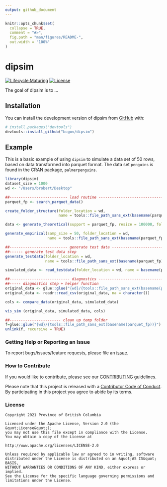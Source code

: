 ```yaml
---
output: github_document
---
```


<!-- README.md is generated from README.Rmd. Please edit that file -->

```r
knitr::opts_chunk$set(
  collapse = TRUE,
  comment = "#>",
  fig.path = "man/figures/README-",
  out.width = "100%"
)
```

# dipsim

<!-- badges: start -->
[![Lifecycle:Maturing](https://img.shields.io/badge/Lifecycle-Maturing-007EC6)](https://github.com/bcgov/repomountie/blob/master/doc/lifecycle-badges.md)
[![License](https://img.shields.io/badge/License-Apache%202.0-blue.svg)](https://opensource.org/licenses/Apache-2.0)
<!-- badges: end -->

The goal of dipsim is to ...

## Installation

You can install the development version of dipsim from [GitHub](https://github.com/) with:

``` r
# install.packages("devtools")
devtools::install_github("bcgov/dipsim")
```

## Example

This is a basic example of using `dipsim` to simulate a data set of 50 rows, based on data transformed into parquet format.  The data set `penguins` is found in the CRAN package, `palmerpenguins`.  

```r
library(dipsim)
dataset_size = 1000 
wd <- "/Users/brobert/Desktop"
```



```r
##-------------------------- load routine -------------------------------
parquet_fp <- search_parquet_data()

create_folder_structure(folder_location = wd, 
                        name = tools::file_path_sans_ext(basename(parquet_fp)))

data <- generate_theoretical(support = parquet_fp, resize = 100000, folder_location = wd)

generate_empirical(samp_size = 50, folder_location = wd, 
                   name = tools::file_path_sans_ext(basename(parquet_fp)))
```


``` r
##-------------------------- generate test data -------------------------
##------ generate test data step
generate_testdata(folder_location = wd, 
                  name = tools::file_path_sans_ext(basename(parquet_fp)), dataset_size = dataset_size)

simulated_data <- read_testdata(folder_location = wd, name = basename(parquet_fp))
```


```r
##--------------------------- diagnostics --------------------------------
##----- diagnostics step + helper function
original_data <- glue::glue("{wd}/{tools::file_path_sans_ext(basename(parquet_fp))}/distributions/theoretical/theoretical.csv")
original_data <- readr::read_csv(original_data, na = character())

cols <- compare_data(original_data, simulated_data)

vis_sim (original_data, simulated_data, cols) 
```


```r
##----------------------- clean up temp folder
f=glue::glue("{wd}/{tools::file_path_sans_ext(basename(parquet_fp))}")
unlink(f, recursive = TRUE)
```

### Getting Help or Reporting an Issue

To report bugs/issues/feature requests, please file an [issue](https://github.com/bcgov/dipsim/issues).

### How to Contribute

If you would like to contribute, please see our [CONTRIBUTING](CONTRIBUTING.md) guidelines.

Please note that this project is released with a [Contributor Code of Conduct](CODE_OF_CONDUCT.md). By participating in this project you agree to abide by its terms.

### License

```
Copyright 2021 Province of British Columbia

Licensed under the Apache License, Version 2.0 (the &quot;License&quot;);
you may not use this file except in compliance with the License.
You may obtain a copy of the License at

http://www.apache.org/licenses/LICENSE-2.0

Unless required by applicable law or agreed to in writing, software distributed under the License is distributed on an &quot;AS IS&quot; BASIS,
WITHOUT WARRANTIES OR CONDITIONS OF ANY KIND, either express or implied.
See the License for the specific language governing permissions and limitations under the License.
```
